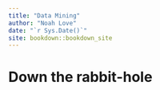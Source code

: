 ```yaml
--- 
title: "Data Mining"
author: "Noah Love"
date: "`r Sys.Date()`"
site: bookdown::bookdown_site
---
```


# Down the rabbit-hole


